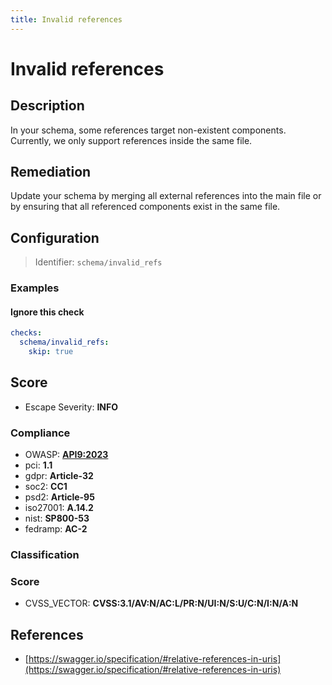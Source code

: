 ```yaml
---
title: Invalid references
---
```


# Invalid references

## Description

In your schema, some references target non-existent components. Currently, we only support references inside the same file.

## Remediation

Update your schema by merging all external references into the main file or by ensuring that all referenced components exist in the same file.


## Configuration

> Identifier: `schema/invalid_refs`



### Examples



#### Ignore this check

```yaml
checks:
  schema/invalid_refs:
    skip: true
```




## Score

- Escape Severity: **<span className="info-severityom">INFO</span>**

### Compliance

- OWASP: **[API9:2023](https://github.com/OWASP/API-Security/blob/master/editions/2023/en/0xa9-improper-inventory-management.md)**
- pci: **1.1**
- gdpr: **Article-32**
- soc2: **CC1**
- psd2: **Article-95**
- iso27001: **A.14.2**
- nist: **SP800-53**
- fedramp: **AC-2**

### Classification






### Score

- CVSS_VECTOR: **CVSS:3.1/AV:N/AC:L/PR:N/UI:N/S:U/C:N/I:N/A:N**


## References

- [https://swagger.io/specification/#relative-references-in-uris](https://swagger.io/specification/#relative-references-in-uris)
  